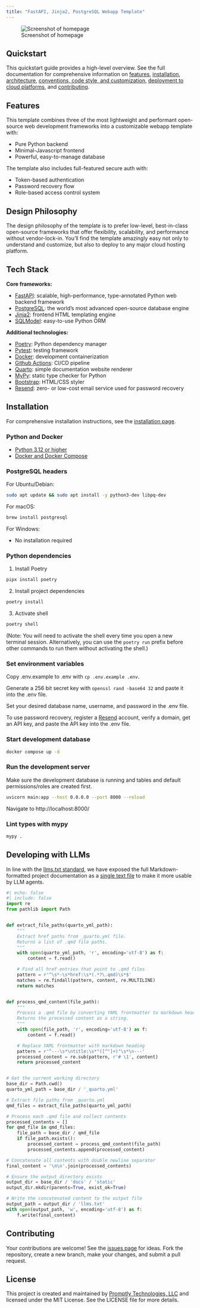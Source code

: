 ```yaml
---
title: "FastAPI, Jinja2, PostgreSQL Webapp Template"
---
```


![Screenshot of homepage](docs/static/Screenshot.png)

## Quickstart

This quickstart guide provides a high-level overview. See the full documentation for comprehensive information on [features](https://promptlytechnologies.com/fastapi-jinja2-postgres-webapp/index.html), [installation](https://promptlytechnologies.com/fastapi-jinja2-postgres-webapp/docs/installation.html), [architecture](https://promptlytechnologies.com/fastapi-jinja2-postgres-webapp/docs/architecture.html), [conventions, code style, and customization](https://promptlytechnologies.com/fastapi-jinja2-postgres-webapp/docs/customization.html), [deployment to cloud platforms](https://promptlytechnologies.com/fastapi-jinja2-postgres-webapp/docs/deployment.html), and [contributing](https://promptlytechnologies.com/fastapi-jinja2-postgres-webapp/docs/contributing.html).

## Features

This template combines three of the most lightweight and performant open-source web development frameworks into a customizable webapp template with:

- Pure Python backend
- Minimal-Javascript frontend
- Powerful, easy-to-manage database

The template also includes full-featured secure auth with:

- Token-based authentication
- Password recovery flow
- Role-based access control system

## Design Philosophy

The design philosophy of the template is to prefer low-level, best-in-class open-source frameworks that offer flexibility, scalability, and performance without vendor-lock-in. You'll find the template amazingly easy not only to understand and customize, but also to deploy to any major cloud hosting platform.

## Tech Stack

**Core frameworks:**

- [FastAPI](https://fastapi.tiangolo.com/): scalable, high-performance, type-annotated Python web backend framework
- [PostgreSQL](https://www.postgresql.org/): the world's most advanced open-source database engine
- [Jinja2](https://jinja.palletsprojects.com/en/3.1.x/): frontend HTML templating engine
- [SQLModel](https://sqlmodel.tiangolo.com/): easy-to-use Python ORM

**Additional technologies:**

- [Poetry](https://python-poetry.org/): Python dependency manager
- [Pytest](https://docs.pytest.org/en/7.4.x/): testing framework
- [Docker](https://www.docker.com/): development containerization
- [Github Actions](https://docs.github.com/en/actions): CI/CD pipeline
- [Quarto](https://quarto.org/docs/): simple documentation website renderer
- [MyPy](https://mypy.readthedocs.io/en/stable/): static type checker for Python
- [Bootstrap](https://getbootstrap.com/): HTML/CSS styler
- [Resend](https://resend.com/): zero- or low-cost email service used for password recovery

## Installation

For comprehensive installation instructions, see the [installation page](https://promptlytechnologies.com/fastapi-jinja2-postgres-webapp/docs/installation.html).

### Python and Docker

- [Python 3.12 or higher](https://www.python.org/downloads/)
- [Docker and Docker Compose](https://docs.docker.com/get-docker/)

### PostgreSQL headers

For Ubuntu/Debian:

``` bash
sudo apt update && sudo apt install -y python3-dev libpq-dev
```

For macOS:

``` bash
brew install postgresql
```

For Windows:

- No installation required

### Python dependencies

1.  Install Poetry

``` bash
pipx install poetry
```

2.  Install project dependencies

``` bash
poetry install
```

3.  Activate shell

``` bash
poetry shell
```

(Note: You will need to activate the shell every time you open a new terminal session. Alternatively, you can use the `poetry run` prefix before other commands to run them without activating the shell.)

### Set environment variables

Copy .env.example to .env with `cp .env.example .env`.

Generate a 256 bit secret key with `openssl rand -base64 32` and paste it into the .env file.

Set your desired database name, username, and password in the .env file.

To use password recovery, register a [Resend](https://resend.com/) account, verify a domain, get an API key, and paste the API key into the .env file.

### Start development database

``` bash
docker compose up -d
```

### Run the development server

Make sure the development database is running and tables and default permissions/roles are created first.

``` bash
uvicorn main:app --host 0.0.0.0 --port 8000 --reload
```

Navigate to http://localhost:8000/

### Lint types with mypy

``` bash
mypy .
```

## Developing with LLMs

In line with the [llms.txt standard](https://llmstxt.org/), we have exposed the full Markdown-formatted project documentation as a [single text file](https://promptlytechnologies.com/docs/static/llms.txt) to make it more usable by LLM agents.

``` python
#| echo: false
#| include: false
import re
from pathlib import Path


def extract_file_paths(quarto_yml_path):
    """
    Extract href paths from _quarto.yml file.
    Returns a list of .qmd file paths.
    """
    with open(quarto_yml_path, 'r', encoding='utf-8') as f:
        content = f.read()

    # Find all href entries that point to .qmd files
    pattern = r'^\s*-\s*href:\s*(.*?\.qmd)\s*$'
    matches = re.findall(pattern, content, re.MULTILINE)
    return matches


def process_qmd_content(file_path):
    """
    Process a .qmd file by converting YAML frontmatter to markdown heading.
    Returns the processed content as a string.
    """
    with open(file_path, 'r', encoding='utf-8') as f:
        content = f.read()

    # Replace YAML frontmatter with markdown heading
    pattern = r'^---\s*\ntitle:\s*"([^"]+)"\s*\n---'
    processed_content = re.sub(pattern, r'# \1', content)
    return processed_content


# Get the current working directory
base_dir = Path.cwd()
quarto_yml_path = base_dir / '_quarto.yml'

# Extract file paths from _quarto.yml
qmd_files = extract_file_paths(quarto_yml_path)

# Process each .qmd file and collect contents
processed_contents = []
for qmd_file in qmd_files:
    file_path = base_dir / qmd_file
    if file_path.exists():
        processed_content = process_qmd_content(file_path)
        processed_contents.append(processed_content)

# Concatenate all contents with double newline separator
final_content = '\n\n'.join(processed_contents)

# Ensure the output directory exists
output_dir = base_dir / 'docs' / 'static'
output_dir.mkdir(parents=True, exist_ok=True)

# Write the concatenated content to the output file
output_path = output_dir / 'llms.txt'
with open(output_path, 'w', encoding='utf-8') as f:
    f.write(final_content)
```

## Contributing

Your contributions are welcome! See the [issues page](https://github.com/promptly-technologies-llc/fastapi-jinja2-postgres-webapp/issues) for ideas. Fork the repository, create a new branch, make your changes, and submit a pull request.

## License

This project is created and maintained by [Promptly Technologies, LLC](https://promptlytechnologies.com/) and licensed under the MIT License. See the LICENSE file for more details.
